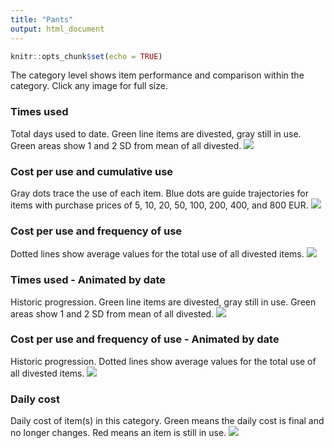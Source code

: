```yaml
---
title: "Pants"
output: html_document
---
```


```r
knitr::opts_chunk$set(echo = TRUE)

```

The category level shows item performance and comparison within the category. Click any image for full size.

### Times used
Total days used to date. Green line items are divested, gray still in use. Green areas show 1 and 2 SD from mean of all divested.
[![](https://www.dropbox.com/s/m6nztnz20hmubq0/Category-Pants-Times_used.png?raw=1)](https://www.dropbox.com/s/m6nztnz20hmubq0/Category-Pants-Times_used.png?raw=1)

### Cost per use and cumulative use
Gray dots trace the use of each item. Blue dots are guide trajectories for items with purchase prices of 5, 10, 20, 50, 100, 200, 400, and 800 EUR.
[![](https://www.dropbox.com/s/d6jg6a7m9pu4f9v/Category-Pants-Cost_and_Cumulative_use.png?raw=1)](https://www.dropbox.com/s/d6jg6a7m9pu4f9v/Category-Pants-Cost_and_Cumulative_use.png?raw=1)

### Cost per use and frequency of use
Dotted lines show average values for the total use of all divested items.
[![](https://www.dropbox.com/s/7i8k9jivdg0fbmd/Category-Pants.png?raw=1)](https://www.dropbox.com/s/7i8k9jivdg0fbmd/Category-Pants.png?raw=1)

### Times used - Animated by date
Historic progression. Green line items are divested, gray still in use. Green areas show 1 and 2 SD from mean of all divested. 
![](https://www.dropbox.com/s/0stlyp89qx6li4g/Category-Pants-Times_used-animation.gif?raw=1)

### Cost per use and frequency of use - Animated by date
Historic progression. Dotted lines show average values for the total use of all divested items.
![](https://www.dropbox.com/s/5dd2c5t0hlt6bzw/Category-Pants-animation.gif?raw=1)

### Daily cost
Daily cost of item(s) in this category. Green means the daily cost is final and no longer changes. Red means an item is still in use.
[![](https://www.dropbox.com/s/3u15xpbegqd15vi/Category-Pants-Daily_cost.png?raw=1)](https://www.dropbox.com/s/3u15xpbegqd15vi/Category-Pants-Daily_cost.png?raw=1)
